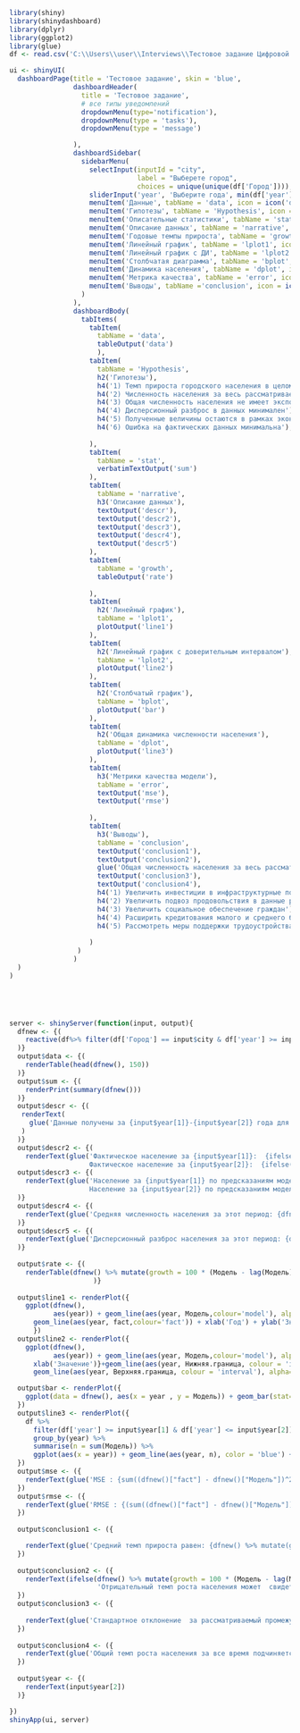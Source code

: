 ```r

library(shiny)
library(shinydashboard)
library(dplyr)
library(ggplot2)
library(glue)
df <- read.csv('C:\\Users\\user\\Interviews\\Тестовое задание Цифровой Двойник\\forFBpost.csv', encoding='UTF-8', sep=';')

ui <- shinyUI(
  dashboardPage(title = 'Тестовое задание', skin = 'blue',
                dashboardHeader(
                  title = 'Тестовое задание',
                  # все типы уведомлений
                  dropdownMenu(type='notification'),
                  dropdownMenu(type = 'tasks'),
                  dropdownMenu(type = 'message')

                ),
                dashboardSidebar(
                  sidebarMenu(
                    selectInput(inputId = "city",
                                label = "Выберете город",
                                choices = unique(unique(df['Город']))),
                    sliderInput('year', 'Выберите года', min(df['year']), max(df['year']), value = c(min(df['year']), min(df['year']) + 15)),
                    menuItem('Данные', tabName = 'data', icon = icon('database')),
                    menuItem('Гипотезы', tabName = 'Hypothesis', icon = icon('question')),
                    menuItem('Описательные статистики', tabName = 'stat', icon = icon('braille')),
                    menuItem('Описание данных', tabName = 'narrative', icon = icon('align-justify')),
                    menuItem('Годовые темпы прироста', tabName = 'growth', icon = icon('arrow-up')),
                    menuItem('Линейный график', tabName = 'lplot1', icon = icon('line-chart')),
                    menuItem('Линейный график с ДИ', tabName = 'lplot2', icon = icon('area-chart')),
                    menuItem('Столбчатая диаграмма', tabName = 'bplot', icon = icon('bar-chart')),
                    menuItem('Динамика населения', tabName = 'dplot', icon = icon('caret-square-o-up')),
                    menuItem('Метрика качества', tabName = 'error', icon = icon('calculator')),
                    menuItem('Выводы', tabName ='conclusion', icon = icon('certificate'))
                  )
                ),
                dashboardBody(
                  tabItems(
                    tabItem(
                      tabName = 'data',
                      tableOutput('data')
                      ),
                    tabItem(
                      tabName = 'Hypothesis',
                      h2('Гипотезы'),
                      h4('1) Темп прироста городского населения в целом стабильный'),
                      h4('2) Численность населения за весь рассматриваемый период не выходит на плато'),
                      h4('3) Общая численность населения не имеет экспонециального роста'),
                      h4('4) Дисперсионный разброс в данных минимален'),
                      h4('5) Полученные величины остаются в рамках экономической логики'),
                      h4('6) Ошибка на фактических данных минимальна'),
                      
                    ),
                    tabItem(
                      tabName = 'stat',
                      verbatimTextOutput('sum')
                    ),
                    tabItem(
                      tabName = 'narrative',
                      h3('Описание данных'),
                      textOutput('descr'),
                      textOutput('descr2'),
                      textOutput('descr3'),
                      textOutput('descr4'),
                      textOutput('descr5')
                    ),
                    tabItem(
                      tabName = 'growth',
                      tableOutput('rate')
                      
                    ),
                    tabItem(
                      h2('Линейный график'),
                      tabName = 'lplot1',
                      plotOutput('line1')
                    ),
                    tabItem(
                      h2('Линейный график с доверительным интервалом'),
                      tabName = 'lplot2',
                      plotOutput('line2')
                    ),
                    tabItem(
                      h2('Столбчатый график'),
                      tabName = 'bplot',
                      plotOutput('bar')
                    ),
                    tabItem(
                      h2('Общая динамика численности населения'),
                      tabName = 'dplot',
                      plotOutput('line3')
                    ),
                    tabItem(
                      h3('Метрики качества модели'),
                      tabName = 'error', 
                      textOutput('mse'),
                      textOutput('rmse')
                      
                    ),
                    tabItem(
                      h3('Выводы'),
                      tabName = 'conclusion',
                      textOutput('conclusion1'),
                      textOutput('conclusion2'),
                      glue('Общая численность населения за весь рассматриваемый период времени имеет экспонециальный рост, в некоторых промежутках выходящих на плато.'),
                      textOutput('conclusion3'),
                      textOutput('conclusion4'),
                      h4('1) Увеличить инвестиции в инфраструктурные постройки'),
                      h4('2) Увеличить подвоз продовольствия в данные регионы'),
                      h4('3) Увеличить социальное обеспечение граждан'),
                      h4('4) Расширить кредитования малого и среднего бизнеса'),
                      h4('5) Рассмотреть меры поддержки трудоустройства')
                           
                    )
                 )
                )
  )
)





server <- shinyServer(function(input, output){
  dfnew <- {(
    reactive(df%>% filter(df['Город'] == input$city & df['year'] >= input$year[1] & df['year'] <= input$year[2]))
  )}
  output$data <- {(
    renderTable(head(dfnew(), 150))
  )}
  output$sum <- {(
    renderPrint(summary(dfnew()))
  )}
  output$descr <- {(
   renderText(
     glue('Данные получены за {input$year[1]}-{input$year[2]} года для города {input$city}.')
   )
  )}
  output$descr2 <- {(
    renderText(glue('Фактическое население за {input$year[1]}:  {ifelse(is.na(dfnew() %>% filter(year == input$year[1])%>% select(fact))==T, "не дано", dfnew() %>% filter(year == input$year[1])%>% select(fact))}.
                    Фактическое население за {input$year[2]}:  {ifelse(is.na(dfnew() %>% filter(year == input$year[2])%>% select(fact))==T, "не дано", dfnew() %>% filter(year == input$year[2])%>% select(fact))}.'))  )}
  output$descr3 <- {(
    renderText(glue('Население за {input$year[1]} по предсказаниям модели составляет {dfnew() %>% filter(year == input$year[1])%>% select(Модель)}.
                    Население за {input$year[2]} по предсказаниям модели составляет {dfnew() %>% filter(year == input$year[2])%>% select(Модель)}.'))
  )}
  output$descr4 <- {(
    renderText(glue('Средняя численность населения за этот период: {dfnew() %>% summarise(n = mean(Модель))}'))
  )}
  output$descr5 <- {(
    renderText(glue('Дисперсионный разброс населения за этот период: {dfnew() %>% summarise(n = sd(Модель)) %>% mutate(n = as.integer(n))}'))
  )}
  
  output$rate <- {(
    renderTable(dfnew() %>% mutate(growth = 100 * (Модель - lag(Модель))/lag(Модель)) %>% select(year,growth_percent = growth))
                     )}
  
  output$line1 <- renderPlot({
    ggplot(dfnew(),
           aes(year)) + geom_line(aes(year, Модель,colour='model'), alpha=0.5)+
      geom_line(aes(year, fact,colour='fact')) + xlab('Год') + ylab('Значение модели')
      })
  output$line2 <- renderPlot({
    ggplot(dfnew(),
           aes(year)) + geom_line(aes(year, Модель,colour='model'), alpha=0.5)+
      xlab('Значение')}+geom_line(aes(year, Нижняя.граница, colour = 'interval'), alpha=0.3)+
      geom_line(aes(year, Верхняя.граница, colour = 'interval'), alpha=0.3) + xlab('Год')  + ylab('Значение модели'))

  output$bar <- renderPlot({
    ggplot(data = dfnew(), aes(x = year , y = Модель)) + geom_bar(stat='identity', fill = 'steelblue', ) + theme_minimal()+scale_x_continuous(breaks=seq(2000, 2125, 5))+ theme(axis.text.x = element_text(angle = 90, vjust = 0.5, hjust=1))
  })
  output$line3 <- renderPlot({
    df %>% 
      filter(df['year'] >= input$year[1] & df['year'] <= input$year[2]) %>% 
      group_by(year) %>%
      summarise(n = sum(Модель)) %>%
      ggplot(aes(x = year)) + geom_line(aes(year, n), color = 'blue') + ylab('Численность населения') + xlab('Года')  + theme_minimal() + geom_point(aes(year, n),alpha=0.4,  color = 'red')
  })
  output$mse <- ({
    renderText(glue('MSE : {sum((dfnew()["fact"] - dfnew()["Модель"])^2, na.rm = T) / nrow(dfnew()["fact"])}'))
  })
  output$rmse <- ({
    renderText(glue('RMSE : {(sum((dfnew()["fact"] - dfnew()["Модель"])^2, na.rm = T)/ nrow(dfnew()["fact"]))^0.5}'))
  })
  
  output$conclusion1 <- ({

    renderText(glue('Средний темп прироста равен: {dfnew() %>% mutate(growth = 100 * (Модель - lag(Модель))/lag(Модель)) %>% select(growth) %>% summarise(n = mean(growth, na.rm = T))}'))
  })
  
  output$conclusion2 <- ({
    renderText(ifelse(dfnew() %>% mutate(growth = 100 * (Модель - lag(Модель))/lag(Модель)) %>% select(growth) %>% summarise(n = mean(growth, na.rm = T)) > 0, 'Положительный темп роста населения может быть следствием благоприятных социально-экономических факторов',
                      'Отрицательный темп роста населения может  свидетельствовать о неблагоприятных соципально-экономических факторов'))
  })
  output$conclusion3 <- ({
    
    renderText(glue('Стандартное отклонение  за рассматриваемый промежуток времени: {dfnew() %>% summarise(n = (sd(Модель)))}'))
  })
  
  output$conclusion4 <- ({
    renderText(glue('Общий темп роста населения за все время подчиняется экспонециальному росту. Как следствие этого факта, необходимо предпринять следующие меры:'))
  })
  
  output$year <- {(
    renderText(input$year[2])
  )}

})
shinyApp(ui, server)

```

